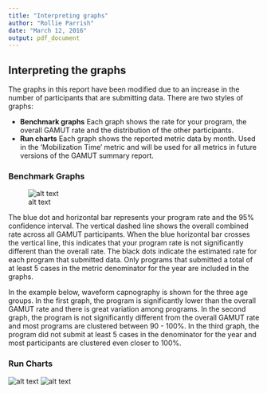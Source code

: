 ```yaml
---
title: "Interpreting graphs"
author: "Rollie Parrish"
date: "March 12, 2016"
output: pdf_document
---
```



## Interpreting the graphs

The graphs in this report have been modified due to an increase in the number of participants that are submitting data. There are two styles of graphs:  

 - __Benchmark graphs__  Each graph shows the rate for your program, the overall GAMUT rate and the distribution of the other participants. 
 - __Run charts__ Each graph shows the reported metric data by month. Used in the 'Mobilization Time' metric and will be used for all metrics in future versions of the GAMUT summary report.

### Benchmark Graphs  

![alt text](figures/example.png) 

The blue dot and horizontal bar represents your program rate and the 95\% confidence interval. The vertical dashed line shows the overall combined rate across all GAMUT participants. When the blue horizontal bar crosses the vertical line, this indicates that your program rate is not significantly different than the overall rate. The black dots indicate the estimated rate for each program that submitted data. Only programs that submitted a total of at least 5 cases in the metric denominator for the year are included in the graphs.

In the example below, waveform capnography is shown for the three age groups. In the first graph, the program is significantly lower than the overall GAMUT rate and there is great variation among programs. In the second graph, the program is not significantly different from the overall GAMUT rate and most programs are clustered between 90 - 100\%. In the third graph, the program did not submit at least 5 cases in the denominator for the year and most participants are clustered even closer to 100\%. 


### Run Charts

![alt text](figures/example_runchart.png)  ![alt text](figures/example_runchart2.png)   

